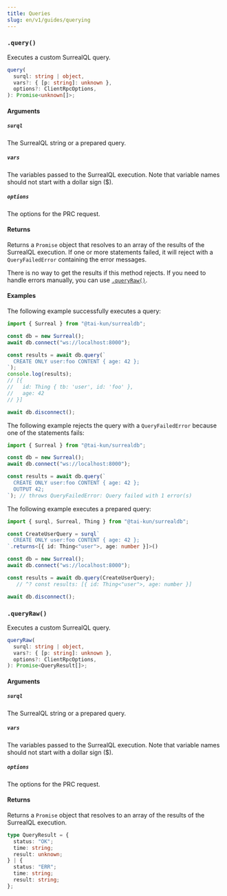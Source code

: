 ```yaml
---
title: Queries
slug: en/v1/guides/querying
---
```



### `.query()` <Badge variant="instance" /><Badge variant="method" />

Executes a custom SurrealQL query.

```ts
query(
  surql: string | object,
  vars?: { [p: string]: unknown },
  options?: ClientRpcOptions,
): Promise<unknown[]>;
```

#### Arguments

##### `surql`

The SurrealQL string or a prepared query.

##### `vars`

The variables passed to the SurrealQL execution. Note that variable names should not start with a dollar sign ($).

##### `options`

The options for the PRC request.

#### Returns

Returns a `Promise` object that resolves to an array of the results of the SurrealQL execution. If one or more statements failed, it will reject with a `QueryFailedError` containing the error messages.

There is no way to get the results if this method rejects. If you need to handle errors manually, you can use [`.queryRaw()`](#queryraw).

#### Examples

The following example successfully executes a query:

```ts
import { Surreal } from "@tai-kun/surrealdb";

const db = new Surreal();
await db.connect("ws://localhost:8000");

const results = await db.query(`
  CREATE ONLY user:foo CONTENT { age: 42 };
`);
console.log(results);
// [{
//   id: Thing { tb: 'user', id: 'foo' },
//   age: 42
// }]

await db.disconnect();
```

The following example rejects the query with a `QueryFailedError` because one of the statements fails:

```ts
import { Surreal } from "@tai-kun/surrealdb";

const db = new Surreal();
await db.connect("ws://localhost:8000");

const results = await db.query(`
  CREATE ONLY user:foo CONTENT { age: 42 };
  OUTPUT 42;
`); // throws QueryFailedError: Query failed with 1 error(s)
```

The following example executes a prepared query:

```ts
import { surql, Surreal, Thing } from "@tai-kun/surrealdb";

const CreateUserQuery = surql`
  CREATE ONLY user:foo CONTENT { age: 42 };
`.returns<[{ id: Thing<"user">, age: number }]>()

const db = new Surreal();
await db.connect("ws://localhost:8000");

const results = await db.query(CreateUserQuery);
   // ^? const results: [{ id: Thing<"user">, age: number }]

await db.disconnect();
```

### `.queryRaw()` <Badge variant="instance" /><Badge variant="method" />

Executes a custom SurrealQL query.

```ts
queryRaw(
  surql: string | object,
  vars?: { [p: string]: unknown },
  options?: ClientRpcOptions,
): Promise<QueryResult[]>;
```

#### Arguments

##### `surql`

The SurrealQL string or a prepared query.

##### `vars`

The variables passed to the SurrealQL execution. Note that variable names should not start with a dollar sign ($).

##### `options`

The options for the PRC request.

#### Returns

Returns a `Promise` object that resolves to an array of the results of the SurrealQL execution.

```ts
type QueryResult = {
  status: "OK";
  time: string;
  result: unknown;
} | {
  status: "ERR";
  time: string;
  result: string;
};
```
